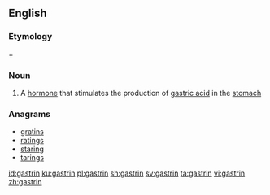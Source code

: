 ==English==

===Etymology===
{{etyl|grc|en}} {{term|γαστήρ|lang=grc}} + {{term|-in}}

===Noun===
{{wikipedia}}
{{en-noun|~}}

# {{context|hormone|lang=en}} A [[hormone]] that stimulates the production of [[gastric acid]] in the [[stomach]]

===Anagrams===
* [[gratins#English|gratins]]
* [[ratings#English|ratings]]
* [[staring#English|staring]]
* [[tarings#English|tarings]]

[[id:gastrin]]
[[ku:gastrin]]
[[pl:gastrin]]
[[sh:gastrin]]
[[sv:gastrin]]
[[ta:gastrin]]
[[vi:gastrin]]
[[zh:gastrin]]